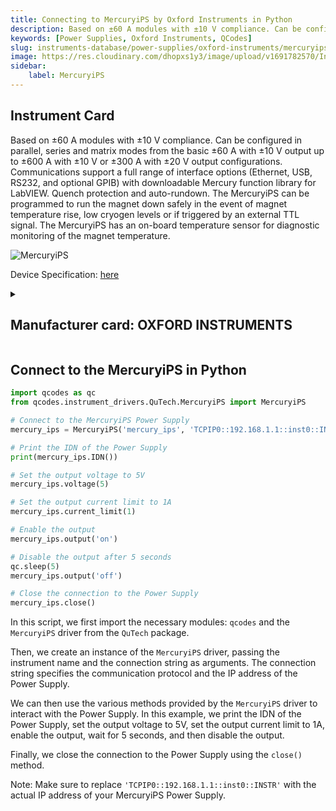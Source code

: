 ```yaml
---
title: Connecting to MercuryiPS by Oxford Instruments in Python
description: Based on ±60 A modules with ±10 V compliance. Can be configured in parallel, series and matrix modes from the basic ±60 A with ±10 V output up to ±600 A with ±10 V or ±300 A with ±20 V output configurations. Communications support a full range of interface options (Ethernet, USB, RS232, and optional GPIB) with downloadable Mercury function library for LabVIEW. Quench protection and auto-rundown. The MercuryiPS can be programmed to run the magnet down safely in the event of magnet temperature rise, low cryogen levels or if triggered by an external TTL signal. The MercuryiPS has an on-board temperature sensor for diagnostic monitoring of the magnet temperature.
keywords: [Power Supplies, Oxford Instruments, QCodes] 
slug: instruments-database/power-supplies/oxford-instruments/mercuryips 
image: https://res.cloudinary.com/dhopxs1y3/image/upload/v1691782570/Instruments/Power%20Supplies/MercuryiPS/MercuryiPS.png
sidebar:
    label: MercuryiPS 
---
```



## Instrument Card

Based on ±60 A modules with ±10 V compliance.
Can be configured in parallel, series and matrix modes from the basic ±60 A with ±10 V output up to ±600 A with ±10 V or ±300 A with ±20 V output configurations.
Communications support a full range of interface options (Ethernet, USB, RS232, and optional GPIB) with downloadable Mercury function library for LabVIEW.
Quench protection and auto-rundown. The MercuryiPS can be programmed to run the magnet down safely in the event of magnet temperature rise, low cryogen levels or if triggered by an external TTL signal.
The MercuryiPS has an on-board temperature sensor for diagnostic monitoring of the magnet temperature.

![MercuryiPS](https://res.cloudinary.com/dhopxs1y3/image/upload/v1691782570/Instruments/Power%20Supplies/MercuryiPS/MercuryiPS.png)

Device Specification: [here](/instruments-database/all-instruments)

<details style={{ marginTop: "15px"}}>
<summary><h2 style={{display:'inline'}}>Manufacturer card: OXFORD INSTRUMENTS</h2></summary>

![OXFORD INSTRUMENTS](https://res.cloudinary.com/dhopxs1y3/image/upload/v1692806167/Instruments/Vendor%20Logos/Oxford_Instruments.png)

Oxford Instruments plc is a United Kingdom manufacturing and research company that designs and manufactures tools and systems for industry and research. The company is headquartered in Abingdon, Oxfordshire, England, with sites in the United Kingdom, United States, Europe, and Asia.[2] It is listed on the London Stock Exchange and is a constituent of the FTSE 250 Index.[3]

- Headquarters: Abingdon, United Kingdom
- Yearly Revenue (millions, USD): 367.3
- Vendor Website: [here](https://www.oxinst.com/)

</details>


<FeaturedInstrumentVideo category="POWER_SUPPLIES" />

## Connect to the MercuryiPS in Python





<Tabs>

<SectionsCard category="POWER_SUPPLIES" manufacturer="Oxford Instruments"></SectionsCard>

<TabItem value="QCodes" label="QCodes">


```python
import qcodes as qc
from qcodes.instrument_drivers.QuTech.MercuryiPS import MercuryiPS

# Connect to the MercuryiPS Power Supply
mercury_ips = MercuryiPS('mercury_ips', 'TCPIP0::192.168.1.1::inst0::INSTR')

# Print the IDN of the Power Supply
print(mercury_ips.IDN())

# Set the output voltage to 5V
mercury_ips.voltage(5)

# Set the output current limit to 1A
mercury_ips.current_limit(1)

# Enable the output
mercury_ips.output('on')

# Disable the output after 5 seconds
qc.sleep(5)
mercury_ips.output('off')

# Close the connection to the Power Supply
mercury_ips.close()
```

In this script, we first import the necessary modules: `qcodes` and the `MercuryiPS` driver from the `QuTech` package.

Then, we create an instance of the `MercuryiPS` driver, passing the instrument name and the connection string as arguments. The connection string specifies the communication protocol and the IP address of the Power Supply.

We can then use the various methods provided by the `MercuryiPS` driver to interact with the Power Supply. In this example, we print the IDN of the Power Supply, set the output voltage to 5V, set the output current limit to 1A, enable the output, wait for 5 seconds, and then disable the output.

Finally, we close the connection to the Power Supply using the `close()` method.

Note: Make sure to replace `'TCPIP0::192.168.1.1::inst0::INSTR'` with the actual IP address of your MercuryiPS Power Supply.

</TabItem>
</Tabs>